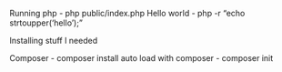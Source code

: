Running php - php public/index.php
Hello world - php -r "echo strtoupper('hello');"

Installing stuff I needed 

Composer - composer install
auto load with composer - composer init

